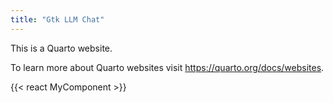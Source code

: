 ```yaml
---
title: "Gtk LLM Chat"
---
```


This is a Quarto website.

To learn more about Quarto websites visit <https://quarto.org/docs/websites>.


{{< react MyComponent >}}